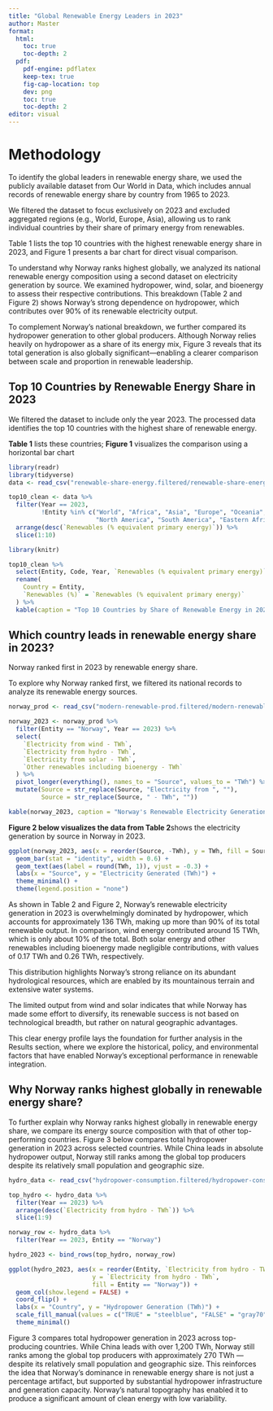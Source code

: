 ```yaml
---
title: "Global Renewable Energy Leaders in 2023"
author: Master
format:
  html:
    toc: true
    toc-depth: 2
  pdf:
    pdf-engine: pdflatex
    keep-tex: true
    fig-cap-location: top
    dev: png
    toc: true
    toc-depth: 2
editor: visual
---
```


# Methodology

To identify the global leaders in renewable energy share, we used the publicly available dataset from Our World in Data, which includes annual records of renewable energy share by country from 1965 to 2023. 

We filtered the dataset to focus exclusively on 2023 and excluded aggregated regions (e.g., World, Europe, Asia), allowing us to rank individual countries by their share of primary energy from renewables.

Table 1 lists the top 10 countries with the highest renewable energy share in 2023, and Figure 1 presents a bar chart for direct visual comparison.

To understand why Norway ranks highest globally, we analyzed its national renewable energy composition using a second dataset on electricity generation by source. We examined hydropower, wind, solar, and bioenergy to assess their respective contributions. This breakdown (Table 2 and Figure 2) shows Norway’s strong dependence on hydropower, which contributes over 90% of its renewable electricity output.

To complement Norway’s national breakdown, we further compared its hydropower generation to other global producers. Although Norway relies heavily on hydropower as a share of its energy mix, Figure 3 reveals that its total generation is also globally significant—enabling a clearer comparison between scale and proportion in renewable leadership.

## Top 10 Countries by Renewable Energy Share in 2023

We filtered the dataset to include only the year 2023. The processed data identifies the top 10 countries with the highest share of renewable energy.

**Table 1** lists these countries; **Figure 1** visualizes the comparison using a horizontal bar chart

```r
library(readr)
library(tidyverse)
data <- read_csv("renewable-share-energy.filtered/renewable-share-energy.csv")

top10_clean <- data %>%
  filter(Year == 2023, 
         !Entity %in% c("World", "Africa", "Asia", "Europe", "Oceania", 
                        "North America", "South America", "Eastern Africa (EI)")) %>%
  arrange(desc(`Renewables (% equivalent primary energy)`)) %>%
  slice(1:10)

```



```r
library(knitr)

top10_clean %>%
  select(Entity, Code, Year, `Renewables (% equivalent primary energy)`) %>%
  rename(
    Country = Entity,
    `Renewables (%)` = `Renewables (% equivalent primary energy)`
  ) %>%
  kable(caption = "Top 10 Countries by Share of Renewable Energy in 2023")
```



## Which country leads in renewable energy share in 2023?

Norway ranked first in 2023 by renewable energy share.

To explore why Norway ranked first, we filtered its national records to analyze its renewable energy sources. 

```r
norway_prod <- read_csv("modern-renewable-prod.filtered/modern-renewable-prod.csv")

norway_2023 <- norway_prod %>%
  filter(Entity == "Norway", Year == 2023) %>%
  select(
    `Electricity from wind - TWh`,
    `Electricity from hydro - TWh`,
    `Electricity from solar - TWh`,
    `Other renewables including bioenergy - TWh`
  ) %>%
  pivot_longer(everything(), names_to = "Source", values_to = "TWh") %>%
  mutate(Source = str_replace(Source, "Electricity from ", ""),
         Source = str_replace(Source, " - TWh", ""))

kable(norway_2023, caption = "Norway's Renewable Electricity Generation by Source in 2023 (TWh)")
```

**Figure 2 below visualizes the data from Table 2**shows the electricity generation by source in Norway in 2023.

```r
ggplot(norway_2023, aes(x = reorder(Source, -TWh), y = TWh, fill = Source)) +
  geom_bar(stat = "identity", width = 0.6) +
  geom_text(aes(label = round(TWh, 1)), vjust = -0.3) +
  labs(x = "Source", y = "Electricity Generated (TWh)") +
  theme_minimal() +
  theme(legend.position = "none")
```

As shown in Table 2 and Figure 2, Norway’s renewable electricity generation in 2023 is overwhelmingly dominated by hydropower, which accounts for approximately 136 TWh, making up more than 90% of its total renewable output. In comparison, wind energy contributed around 15 TWh, which is only about 10% of the total. Both solar energy and other renewables including bioenergy made negligible contributions, with values of 0.17 TWh and 0.26 TWh, respectively.

This distribution highlights Norway’s strong reliance on its abundant hydrological resources, which are enabled by its mountainous terrain and extensive water systems.

The limited output from wind and solar indicates that while Norway has made some effort to diversify, its renewable success is not based on technological breadth, but rather on natural geographic advantages.

This clear energy profile lays the foundation for further analysis in the Results section, where we explore the historical, policy, and environmental factors that have enabled Norway’s exceptional performance in renewable integration.

## Why Norway ranks highest globally in renewable energy share?

To further explain why Norway ranks highest globally in renewable energy share, we compare its energy source composition with that of other top-performing countries. Figure 3 below compares total hydropower generation in 2023 across selected countries. While China leads in absolute hydropower output, Norway still ranks among the global top producers despite its relatively small population and geographic size. 

```r

hydro_data <- read_csv("hydropower-consumption.filtered/hydropower-consumption.csv")

top_hydro <- hydro_data %>%
  filter(Year == 2023) %>%
  arrange(desc(`Electricity from hydro - TWh`)) %>%
  slice(1:9)

norway_row <- hydro_data %>%
  filter(Year == 2023, Entity == "Norway")

hydro_2023 <- bind_rows(top_hydro, norway_row)

ggplot(hydro_2023, aes(x = reorder(Entity, `Electricity from hydro - TWh`),
                       y = `Electricity from hydro - TWh`,
                       fill = Entity == "Norway")) +
  geom_col(show.legend = FALSE) +
  coord_flip() +
  labs(x = "Country", y = "Hydropower Generation (TWh)") +
  scale_fill_manual(values = c("TRUE" = "steelblue", "FALSE" = "gray70")) +
  theme_minimal()
```

Figure 3 compares total hydropower generation in 2023 across top-producing countries. While China leads with over 1,200 TWh, Norway still ranks among the global top producers with approximately 270 TWh — despite its relatively small population and geographic size. This reinforces the idea that Norway’s dominance in renewable energy share is not just a percentage artifact, but supported by substantial hydropower infrastructure and generation capacity. Norway’s natural topography has enabled it to produce a significant amount of clean energy with low variability.


